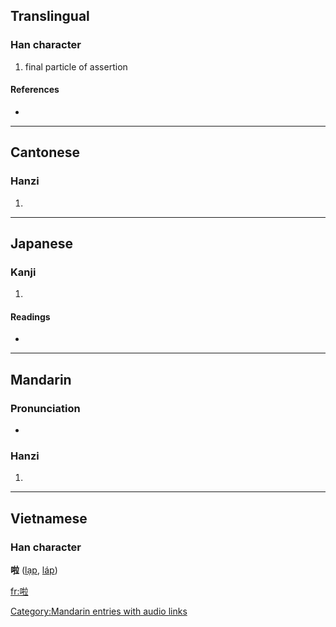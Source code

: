 ==Translingual==

===Han character===
{{Han char|rn=30|rad=口|as=08|sn=11|four=6001<sub>8</sub>|canj=口手卜廿 (RQYT)}}

# final particle of assertion

====References====
* {{Han ref|kx=0196.261|dkj=03882|dj=0418.170|hdz=10636.050|uh=5566|ud=21862|bh=B0D5|bd=45269}}

----

==Cantonese==

===Hanzi===
{{yue-hanzi|jyut=|y=la1}}

# {{defn|Cantonese}}

----

==Japanese==

===Kanji===
{{ja-kanji|grade=|rs=口08}}

# {{defn|Japanese}}

====Readings====
* {{ja-readings|on=[[らふ]] (rafu), [[ろう]] (rō)|kun=}}

----

==Mandarin==

===Pronunciation===
*{{audio|zh-la.ogg|audio}}

===Hanzi===
{{cmn-hanzi|pin=[[la]] ([[la5]])|wg=la<sup>5</sup>}}

# {{defn|Mandarin}}

[[Category:Mandarin entries with audio links]]

----

==Vietnamese==
===Han character===
'''啦''' ([[lạp]], [[láp]])

[[fr:啦]]